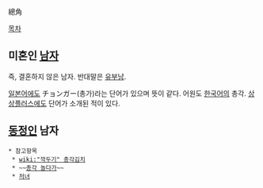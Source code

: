 總角

[[목차]]
== 미혼인 [[남자]] ==
즉, 결혼하지 않은 남자. 반대말은 [[유부남]].

[[일본어]]에도 チョンガー(총가)라는 단어가 있으며 뜻이 같다. 어원도 [[한국어]]의 총각. [[상상플러스]]에도 단어가 소개된 적이 있다.

== [[동정]]인 남자 ==
 * 참고항목 
  * [[wiki:"깍두기" 총각김치]]
  * ~~[[총각 놀다가]]~~
  * [[처녀]]
